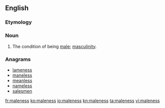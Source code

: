 ==English==

===Etymology===
{{suffix|male|ness}}

===Noun===
{{en-noun|-}}

# The condition of being [[male]]; [[masculinity]].

===Anagrams===
* [[lameness#English|lameness]]
* [[maneless#English|maneless]]
* [[meanless#English|meanless]]
* [[nameless#English|nameless]]
* [[salesmen#English|salesmen]]

[[fr:maleness]]
[[ko:maleness]]
[[io:maleness]]
[[kn:maleness]]
[[ta:maleness]]
[[vi:maleness]]